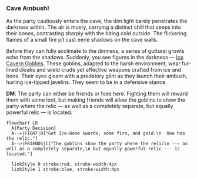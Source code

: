 ### Cave Ambush!

As the party cautiously enters the cave, the dim light barely penetrates the darkness within. The air is musty, carrying a distinct chill that seeps into their bones, contrasting sharply with the biting cold outside. The flickering flames of a small fire pit cast eerie shadows on the cave walls.

Before they can fully acclimate to the dimness, a series of guttural growls echo from the shadows. Suddenly, you see figures in the darkness --- [Ice Cavern Goblins](#ice-cavern-goblin).  These goblins, adapted to the harsh environment, wear fur-lined cloaks and wield crude yet effective weapons crafted from ice and bone. Their eyes gleam with a predatory glint as they launch their ambush, hurling ice-tipped javelins.  They seem to be in a defensive stance.

:::{.callout-note}
**DM**: The party can either be friends or foes here.  Fighting them will reward them with some loot, but making friends will allow the goblins to show the party where the relic --- as well as a completely separate, but equally powerful relic --- is located.

:::

```mermaid
flowchart LR
  A{Party Decision}
  A-->|FIGHT|B["Get Ice-Bone swords, some firs, and gold.\n  One has the relic."]
  A-->|FRIENDS|C["The goblins show the party where the relic\n --- as well as a completely separate,\n but equally powerful relic --- is located."]

  linkStyle 0 stroke:red, stroke-width:4px
  linkStyle 1 stroke:blue, stroke-width:4px
```